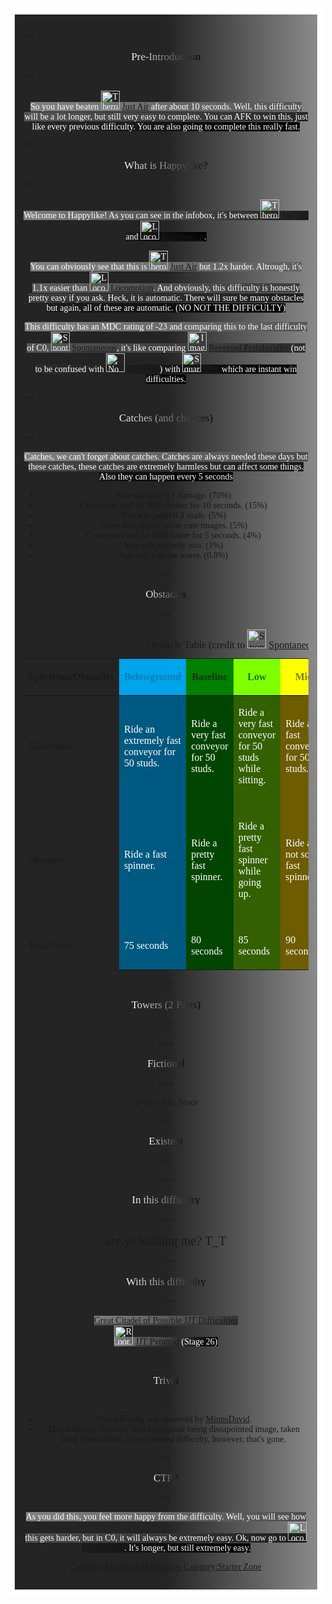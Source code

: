 <div style="background:linear-gradient(90deg, #242424, #242424, #8a8a8a);padding:1em;font-family:rubik;border:10px solid #ffffff">{{Humanly Possible}}
{{Visual Impairment|reason=Wrong decoration use}}

==<center><span style="background:linear-gradient(90deg,#ffffff,#000000); -webkit-background-clip:text !important; -webkit-text-fill-color:transparent;"><big>Pre-Introduction</big></span></center>==
<center><span style="background: linear-gradient(to right, gray, black); color: white;">So you have beaten [[File:Therobloxboss24 JustAir.png|30px]] [[Just Air]] after about 10 seconds. Well, this difficulty will be a lot longer, but still very easy to complete. You can AFK to win this, just like every previous difficulty. You are also going to complete this really fast.</span></center>{{NewDifficultyInfobox|title1=<span style="background:linear-gradient(90deg,#ffffff,#000000); -webkit-background-clip:text !important; -webkit-text-fill-color:transparent;"><big>Happylike</big></span>|image1=<gallery>
Happylike remake.png|Current
Happylike Difficulty.png|Original
</gallery>|caption1=The icon (May change)|class=0|rating=-23|type=*Normal Difficulty
|previous=[[File:Therobloxboss24 JustAir.png|30px]] [[Just Air]] (-24)|next=[[File:Locomotion.png|30px]] [[Locomotion]] (-22)|alt_next=|class_range=Middle Class 0|difficulty_range=Belowground to Peripheral|creator(s)=*[[User:MinusDavid|MinusDavid]]
*alternatevly, [[User:NewMinusDavid|NewMinusDavid]]|original_name=Heavenlike (Was planned)|previous_name=Heavenlike (Was planned)|date_added=7/5/2023|decal_id=13964564417|alt_previous=[[File:Rebirth.png|frameless|30px]] [[Excavation Chain/Cash-Rebirth|Rebirth]] (-23.5)}}
==<center><span style="background:linear-gradient(90deg,#ffffff,#000000); -webkit-background-clip:text !important; -webkit-text-fill-color:transparent;"><big>What is Happylike?</big></span></center>==
<center><span style="background: linear-gradient(to right, gray, black); color: white;">Welcome to Happylike! As you can see in the infobox, it's between [[File:Therobloxboss24 JustAir.png|30px]] [[Just Air]] and [[File:Locomotion.png|30px]] [[Locomotion]].</span></center>

<center><span style="background: linear-gradient(to right, gray, black); color: white;">You can obviously see that this is [[File:Therobloxboss24 JustAir.png|30px]] [[Just Air]] but 1.2x harder. Altrough, it's 1.1x easier than [[File:Locomotion.png|30px]] [[Locomotion]]. And obviously, this difficulty is honestly pretty easy if you ask. Heck, it is automatic. There will sure be many obstacles but again, all of these are automatic. (NO NOT THE DIFFICULTY)</span>  </center>

<center><span style="background: linear-gradient(to right, gray, black); color: white;">This difficulty has an MDC rating of -23 and comparing this to the last difficulty of C0, [[File:Spontaneous.png|30px]] [[Spontaneous]], it's like comparing [[File:Imagecool.png|30px]] [[Reversed Peripherality]] (not to be confused with [[File:No U.gif|30px]] [[Reversed]]) with [[File:Square Simple (100).png|30px]] [[Skip]] which are instant win difficulties.</span></center>

==<center><span style="background:linear-gradient(90deg,#ffffff,#000000); -webkit-background-clip:text !important; -webkit-text-fill-color:transparent;"><big>Catches (and chances)</big></span></center>==

<center><span style="background: linear-gradient(to right, gray, black); color: white;">Catches, we can't forget about catches. Catches are always needed these days but these catches, these catches are extremely harmless but can affect some things. Also they can happen every 5 seconds</span><span style="background: linear-gradient(to right, gray, black); color: white;">

*You will take 0.1 damage. (70%)
*Conveyors will be 30% slower for 10 seconds. (15%)
*You will jump 0.3 studs. (5%)
*There will appear some cute images. (5%)
*Conveyors will be 50% faster for 5 seconds. (4%)
*You will instantly win. (1%)
*You will lose the tower. (0.8%)
==<center><span style="background:linear-gradient(90deg,#ffffff,#000000); -webkit-background-clip:text !important; -webkit-text-fill-color:transparent;"><big>Obstacles</big></span></center>==

{| class="fandom-table"
|+Obstacle Table (credit to [[File:Spontaneous.png|30px]] [[Spontaneous]] for this)
!Spectrum/Obstacles
! style="background-color: #00a4eb;" |'''<font color="#007cb3">Belowground</font>'''
! style="background-color: green;" |'''<font color="#003305">Baseline</font>'''
! style="background-color: #80ff00;" |'''<font color="green">Low</font>'''
! style="background-color: yellow; " |'''<font color="#797d00">Mid</font>'''
! style="background-color: orange; " |'''<font color="brown">High</font>'''
! style="background-color: red; " |'''<font color="#7d0000">Peak</font>'''
! style="background-color: magenta; " |'''<font color="#7d007d">Peripheral</font>'''
|-
|Conveyors
| style="background-color: #005980;" |<font color="white">Ride an extremely fast conveyor for 50 studs.</font>
| style="background-color: #014500;" |<font color="white">Ride a very fast conveyor for 50 studs.</font>
| style="background-color: #336000;" |<font color="white">Ride a very fast conveyor for 50 studs while sitting.</font>
| style="background-color: #6d5c00;" |<font color="white">Ride a fast conveyor for 50 studs.</font>
| style="background-color: #964a00;" |<font color="white">Ride a pretty fast conveyor for 50 studs.</font>
| style="background-color: #5a0000;" |<font color="white">Ride a not so fast conveyor for 50 studs.</font>
| style="background-color: #550055;" |<font color="white">Ride a not so fast conveyor for 50 studs while sitting.</font>
|-
| Spinners
| style="background-color: #005980;" |<font color="white">Ride a fast spinner.</font>
| style="background-color: #014500;" |<font color="white">Ride a pretty fast spinner.</font>
| style="background-color: #336000;" |<font color="white">Ride a pretty fast spinner while going up.</font>
| style="background-color: #6d5c00;" |<font color="white">Ride a not so fast spinner.</font>
| style="background-color: #964a00;" |<font color="white">Ride multiple fast spinners.</font>
| style="background-color: #5a0000;" |<font color="white">Ride a medium speed spinner.</font>
| style="background-color: #550055;" |<font color="white">Ride a not so fast spinner while going up and ride multiple pretty fast spinners.
|-
| Total Time
| style="background-color: #005980;" |<font color="white">75 seconds</font>
| style="background-color: #014500;" |<font color="white">80 seconds</font>
| style="background-color: #336000;" |<font color="white">85 seconds</font>
| style="background-color: #6d5c00;" |<font color="white">90 seconds</font>
| style="background-color: #964a00;" |<font color="white">95 seconds</font>
| style="background-color: #5a0000;" |<font color="white">97 seconds</font>
| style="background-color: #550055;" |<font color="white">99 Seconds</font>
|}

==<center><span style="background:linear-gradient(90deg,#ffffff,#000000); -webkit-background-clip:text !important; -webkit-text-fill-color:transparent;"><big>Towers (2 Parts)</big></span></center>==

===<center><span style="background:linear-gradient(90deg,#ffffff,#000000); -webkit-background-clip:text !important; -webkit-text-fill-color:transparent;"><big>Fictional</big></span></center>===

Tower of At Peace 

===<center><span style="background:linear-gradient(90deg,#ffffff,#000000); -webkit-background-clip:text !important; -webkit-text-fill-color:transparent;"><big>Existent</big></span></center>===

====<center><span style="background:linear-gradient(90deg,#ffffff,#000000); -webkit-background-clip:text !important; -webkit-text-fill-color:transparent;"><big>In this difficulty</big></span></center>====

<center><big><big>are ya kidding me? T_T</big></big></center>

====<center><span style="background:linear-gradient(90deg,#ffffff,#000000); -webkit-background-clip:text !important; -webkit-text-fill-color:transparent;"><big>With this difficulty</big></span></center>====

<span style="background: linear-gradient(to right, gray, black); color: white;">{{Class3Difficulties|Insane}} [[Great Citadel of Possible JJT Difficulties]]<br> 
<span style="background: linear-gradient(to right, gray, black); color: white;">[[File:RoorXDHd.png|30x30px]] [[The Pyramid Brothers/JJT Pyramid|JJT Pyramid]] (Stage 26)

<span style="background: linear-gradient(to right, gray, black); color: white;">

==<center><span style="background:linear-gradient(90deg,#ffffff,#000000); -webkit-background-clip:text !important; -webkit-text-fill-color:transparent;"><big>Trivia</big></span></center>==
<center><span style="background: linear-gradient(to right, gray, black); color: white;">
*This difficulty was reserved by [[User:MinusDavid|MinusDavid]].
*This difficulty formerly had a penguinz being dissapointed image, taken from Vindication, a now deleted difficulty, however, that's gone.
</span></center>
==<center><span style="background:linear-gradient(90deg,#ffffff,#000000); -webkit-background-clip:text !important; -webkit-text-fill-color:transparent;"><big>CTFP</big></span></center>== 
<center><span style="background: linear-gradient(to right, gray, black); color: white;">As you did this, you feel more happy from the difficulty. Well, you will see how this gets harder, but in C0, it will always be extremely easy. Ok, now go to [[File:Locomotion.png|30px]] [[Locomotion]]. It's longer, but still extremely easy.</span></center>{{DifficultiesNavbox}}
[[Category:Emoticon Difficulties]]
[[Category:Starter Zone]]
